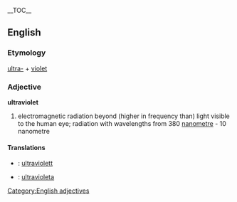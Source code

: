 {{wikipedia}}
__TOC__
== English ==
=== Etymology ===
[[ultra-]] + [[violet]]
=== Adjective ===
[[Category:English adjectives]]
'''ultraviolet'''
# electromagnetic radiation beyond (higher in frequency than) light visible to the human eye; radiation with wavelengths from 380 [[nanometre]] - 10 nanometre
==== Translations ====
*{{sv}}: [[ultraviolett]]
*{{pt}}: [[ultravioleta]]